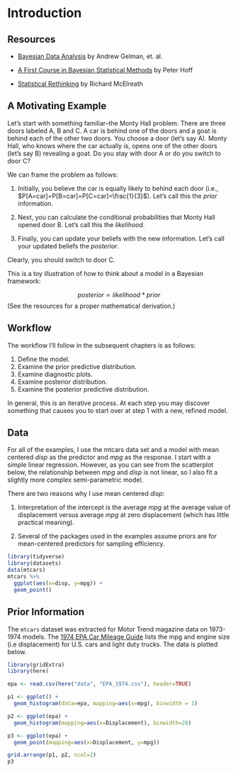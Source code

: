 # Introduction {#intro}

## Resources

- [Bayesian Data Analysis](http://www.stat.columbia.edu/~gelman/book/) by Andrew Gelman, et. al.

- [A First Course in Bayesian Statistical Methods](https://pdhoff.github.io/book/) by Peter Hoff

- [Statistical Rethinking](https://xcelab.net/rm/statistical-rethinking/) by Richard McElreath

## A Motivating Example

Let's start with something familiar--the Monty Hall problem.  There are three doors labeled A, B and C. A car is behind one of the doors and a goat is behind each of the other two doors. You choose a door (let's say A). Monty Hall, who knows where the car actually is, opens one of the other doors (let's say B) revealing a goat.  Do you stay with door A or do you switch to door C?

We can frame the problem as follows:

1. Initially, you believe the car is equally likely to behind each door (i.e., $P[A=car]=P[B=car]=P[C=car]=\frac{1}{3}$).  Let's call this the _prior_ information.

2. Next, you can calculate the conditional probabilities that Monty Hall opened door B. Let's call this the _likelihood_.

\begin{align*}
  P[B=open | A=car] &= \frac{1}{2}\\
  P[B=open | B=car] &= 0 \\
  P[B=open | C=car] &=1
\end{align*}

3. Finally, you can update your beliefs with the new information.  Let's call your updated beliefs the _posterior_.

\begin{align*}
  P[A=car|B=open] &= \frac{P[B=open|A=car]P[A=car]}{P[B=open]} = \frac{1/2 * 1/3}{1/6 + 0 + 1/3} = \frac{1}{3} \\
  P[B=car|B=open] &= \frac{P[B=open|B=car]P[B=car]}{P[B=open]} = \frac{0 * 1/3}{1/6 + 0 + 1/3} = 0 \\
  P[C=car|B=open] &= \frac{P[B=open|C=car]P[C=car]}{P[B=open]} = \frac{1 * 1/3}{1/6 + 0 + 1/3} = \frac{2}{3}
\end{align*}
  
Clearly, you should switch to door C.  

This is a toy illustration of how to think about a model in a Bayesian framework:

$$posterior \propto likelihood * prior$$
(See the resources for a proper mathematical derivation.)

## Workflow

The workflow I'll follow in the subsequent chapters is as follows:

1. Define the model.
2. Examine the prior predictive distribution.
3. Examine diagnostic plots.
4. Examine posterior distribution.
5. Examine the posterior predictive distribution.

In general, this is an iterative process. At each step you may discover something that causes you to start over at step 1 with a new, refined model. 

## Data

For all of the examples, I use the mtcars data set and a model with mean centered _disp_ as the predictor and _mpg_ as the response. I start with a simple linear regression. However, as you can see from the scatterplot below, the relationship between _mpg_ and _disp_ is not linear, so I also fit a slightly more complex semi-parametric model. 

There are two reasons why I use mean centered _disp_:

1. Interpretation of the intercept is the average _mpg_ at the average value of displacement versus average _mpg_ at zero displacement (which has little practical meaning).

2. Several of the packages used in the examples assume priors are for mean-centered predictors for sampling efficiency.

```r
library(tidyverse)
library(datasets)
data(mtcars)
mtcars %>%
  ggplot(aes(x=disp, y=mpg)) +
  geom_point() 
```

## Prior Information

The `mtcars` dataset was extracted for Motor Trend magazine data on 1973-1974 models. The [1974 EPA Car Mileage Guide](https://www.fueleconomy.gov/feg/pdfs/guides/FEG1974.pdf) lists the mpg and engine size (i.e displacement) for U.S. cars and light duty trucks.  The data is plotted below.

```r
library(gridExtra)
library(here)

epa <- read.csv(here("data", "EPA_1974.csv"), header=TRUE)

p1 <- ggplot() +
  geom_histogram(data=epa, mapping=aes(x=mpg), binwidth = 1)

p2 <- ggplot(epa) +
  geom_histogram(mapping=aes(x=Displacement), binwidth=20) 

p3 <- ggplot(epa) +
  geom_point(mapping=aes(x=Displacement, y=mpg))

grid.arrange(p1, p2, ncol=2)
p3
```



